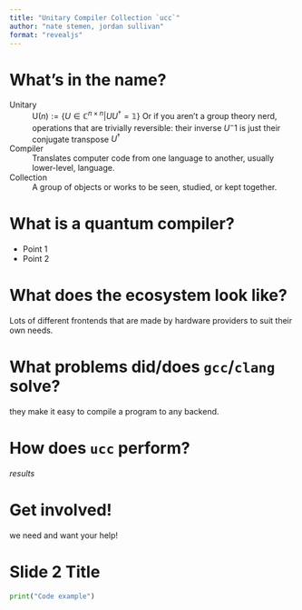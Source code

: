 ```yaml
---
title: "Unitary Compiler Collection `ucc`"
author: "nate stemen, jordan sullivan"
format: "revealjs"
---
```


# What's in the name?

Unitary
: $\mathsf{U}(n) := \{U \in \mathbb{C}^{n\times n} | UU^\dagger = \mathbb{1}\}$
Or if you aren't a group theory nerd, operations that are trivially reversible: their inverse ${U^-1}$ is just their conjugate transpose ${U^\dagger}$

Compiler
: Translates computer code from one language to another, usually lower-level, language.

Collection
: A group of objects or works to be seen, studied, or kept together.

# What is a quantum compiler?

- Point 1
- Point 2

# What does the ecosystem look like?

Lots of different frontends that are made by hardware providers to suit their own needs.

# What problems did/does `gcc`/`clang` solve?

they make it easy to compile a program to any backend.

# How does `ucc` perform?

*results*

# Get involved!

we need and want your help!

# Slide 2 Title

```python
print("Code example")
```

